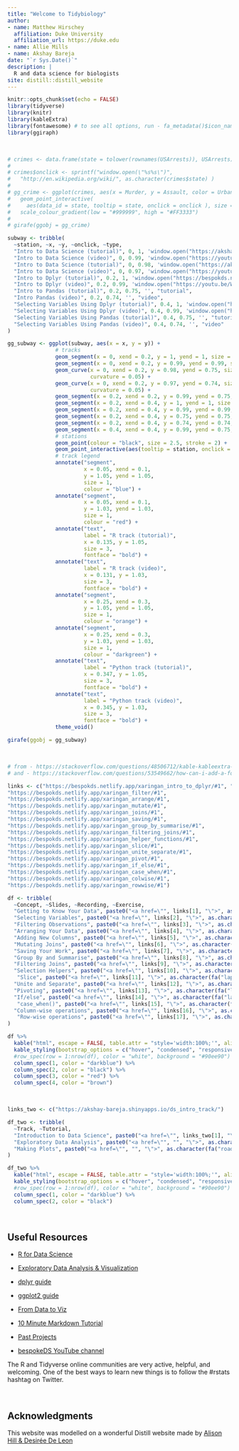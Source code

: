 ```yaml
---
title: "Welcome to Tidybiology"
author:
- name: Matthew Hirschey
  affiliation: Duke University
  affiliation_url: https://duke.edu
- name: Allie Mills
- name: Akshay Bareja
date: "`r Sys.Date()`"
description: |
  R and data science for biologists
site: distill::distill_website
---
```


```r
knitr::opts_chunk$set(echo = FALSE)
library(tidyverse)
library(knitr)
library(kableExtra)
library(fontawesome) # to see all options, run - fa_metadata()$icon_names %>% as_tibble() %>% View()
library(ggiraph)
```

\
```r
# crimes <- data.frame(state = tolower(rownames(USArrests)), USArrests)
# 
# crimes$onclick <- sprintf("window.open(\"%s%s\")",
#   "http://en.wikipedia.org/wiki/", as.character(crimes$state) )
# 
# gg_crime <- ggplot(crimes, aes(x = Murder, y = Assault, color = UrbanPop )) + 
#   geom_point_interactive(
#     aes(data_id = state, tooltip = state, onclick = onclick ), size = 3 ) + 
#   scale_colour_gradient(low = "#999999", high = "#FF3333")
# 
# girafe(ggobj = gg_crime)

subway <- tribble(
  ~station, ~x, ~y, ~onclick, ~type, 
  "Intro to Data Science (tutorial)", 0, 1, 'window.open("https://akshay-bareja.shinyapps.io/ds_intro_track/")', "tutorial",
  "Intro to Data Science (video)", 0, 0.99, 'window.open("https://youtu.be/TnPlET9mk0s")', "video",
  "Intro to Data Science (tutorial)", 0, 0.98, 'window.open("https://akshay-bareja.shinyapps.io/ds_intro_track/")', "tutorial",
  "Intro to Data Science (video)", 0, 0.97, 'window.open("https://youtu.be/TnPlET9mk0s")', "video",
  "Intro to Dplyr (tutorial)", 0.2, 1, 'window.open("https://bespokds.netlify.app/xaringan_intro_to_dplyr/#1")', "tutorial",
  "Intro to Dplyr (video)", 0.2, 0.99, 'window.open("https://youtu.be/W3D-JSPExXo")', "video",
  "Intro to Pandas (tutorial)", 0.2, 0.75, '', "tutorial",
  "Intro Pandas (video)", 0.2, 0.74, '', "video",
  "Selecting Variables Using Dplyr (tutorial)", 0.4, 1, 'window.open("https://bespokds.netlify.app/xaringan_select/#1")', "tutorial",
  "Selecting Variables Using Dplyr (video)", 0.4, 0.99, 'window.open("https://youtu.be/vDgP7J1qMCI")', "video",
  "Selecting Variables Using Pandas (tutorial)", 0.4, 0.75, '', "tutorial",
  "Selecting Variables Using Pandas (video)", 0.4, 0.74, '', "video"
)

gg_subway <- ggplot(subway, aes(x = x, y = y)) +
               # tracks
               geom_segment(x = 0, xend = 0.2, y = 1, yend = 1, size = 5, colour = "blue") +
               geom_segment(x = 0, xend = 0.2, y = 0.99, yend = 0.99, size = 5, colour = "red") +
               geom_curve(x = 0, xend = 0.2, y = 0.98, yend = 0.75, size = 5, colour = "orange",
                          curvature = 0.05) +
               geom_curve(x = 0, xend = 0.2, y = 0.97, yend = 0.74, size = 5, colour = "darkgreen",
                          curvature = 0.05) +
               geom_segment(x = 0.2, xend = 0.2, y = 0.99, yend = 0.75, linetype = 2) +
               geom_segment(x = 0.2, xend = 0.4, y = 1, yend = 1, size = 5, colour = "blue") +
               geom_segment(x = 0.2, xend = 0.4, y = 0.99, yend = 0.99, size = 5, colour = "red") +
               geom_segment(x = 0.2, xend = 0.4, y = 0.75, yend = 0.75, size = 5, colour = "orange") +
               geom_segment(x = 0.2, xend = 0.4, y = 0.74, yend = 0.74, size = 5, colour = "darkgreen") +
               geom_segment(x = 0.4, xend = 0.4, y = 0.99, yend = 0.75, linetype = 2) +
               # stations
               geom_point(colour = "black", size = 2.5, stroke = 2) +
               geom_point_interactive(aes(tooltip = station, onclick = onclick), size = 1.9, colour = "white") +
               # track legend
               annotate("segment",
                        x = 0.05, xend = 0.1,
                        y = 1.05, yend = 1.05,
                        size = 1,
                        colour = "blue") +
               annotate("segment",
                        x = 0.05, xend = 0.1,
                        y = 1.03, yend = 1.03,
                        size = 1,
                        colour = "red") +
               annotate("text", 
                        label = "R track (tutorial)",
                        x = 0.135, y = 1.05,
                        size = 3,
                        fontface = "bold") +
               annotate("text",
                        label = "R track (video)",
                        x = 0.131, y = 1.03,
                        size = 3,
                        fontface = "bold") +
               annotate("segment",
                        x = 0.25, xend = 0.3,
                        y = 1.05, yend = 1.05,
                        size = 1,
                        colour = "orange") +
               annotate("segment",
                        x = 0.25, xend = 0.3,
                        y = 1.03, yend = 1.03,
                        size = 1,
                        colour = "darkgreen") +
               annotate("text", 
                        label = "Python track (tutorial)",
                        x = 0.347, y = 1.05,
                        size = 3,
                        fontface = "bold") +
               annotate("text",
                        label = "Python track (video)",
                        x = 0.345, y = 1.03,
                        size = 3,
                        fontface = "bold") +
               theme_void()

girafe(ggobj = gg_subway)
```

\
```r
# from - https://stackoverflow.com/questions/48506712/kable-kableextra-cells-with-hyperlinks
# and - https://stackoverflow.com/questions/53549662/how-can-i-add-a-fontawesome-icon-to-a-table-in-rmarkdown

links <- c("https://bespokds.netlify.app/xaringan_intro_to_dplyr/#1", "https://bespokds.netlify.app/xaringan_select/#1",
"https://bespokds.netlify.app/xaringan_filter/#1",
"https://bespokds.netlify.app/xaringan_arrange/#1",
"https://bespokds.netlify.app/xaringan_mutate/#1",
"https://bespokds.netlify.app/xaringan_joins/#1",
"https://bespokds.netlify.app/xaringan_saving/#1",
"https://bespokds.netlify.app/xaringan_group_by_summarise/#1",
"https://bespokds.netlify.app/xaringan_filtering_joins/#1",
"https://bespokds.netlify.app/xaringan_helper_functions/#1",
"https://bespokds.netlify.app/xaringan_slice/#1",
"https://bespokds.netlify.app/xaringan_unite_separate/#1",
"https://bespokds.netlify.app/xaringan_pivot/#1",
"https://bespokds.netlify.app/xaringan_if_else/#1",
"https://bespokds.netlify.app/xaringan_case_when/#1",
"https://bespokds.netlify.app/xaringan_colwise/#1",
"https://bespokds.netlify.app/xaringan_rowwise/#1")

df <- tribble(
  ~Concept, ~Slides, ~Recording, ~Exercise,
  "Getting to Know Your Data", paste0("<a href=\"", links[1], "\">", as.character(fa("laptop")), "</a>"), paste0("<a href=\"", "https://youtu.be/W3D-JSPExXo", "\">", as.character(fa("youtube-square")), "</a>"), as.character(fa("clipboard")),
  "Selecting Variables", paste0("<a href=\"", links[2], "\">", as.character(fa("laptop")), "</a>"), paste0("<a href=\"", "https://youtu.be/vDgP7J1qMCI", "\">", as.character(fa("youtube-square")), "</a>"), as.character(fa("clipboard")),
  "Filtering Observations", paste0("<a href=\"", links[3], "\">", as.character(fa("laptop")), "</a>"), paste0("<a href=\"", "https://youtu.be/KWs8VNeWlbE", "\">", as.character(fa("youtube-square")), "</a>"), as.character(fa("clipboard")),
  "Arranging Your Data", paste0("<a href=\"", links[4], "\">", as.character(fa("laptop")), "</a>"), paste0("<a href=\"", "https://youtu.be/BN9-zPuM-2g", "\">", as.character(fa("youtube-square")), "</a>"), as.character(fa("clipboard")),
  "Adding New Columns", paste0("<a href=\"", links[5], "\">", as.character(fa("laptop")), "</a>"), paste0("<a href=\"", "https://youtu.be/stNOP4B1aGE", "\">", as.character(fa("youtube-square")), "</a>"), as.character(fa("clipboard")),
  "Mutating Joins", paste0("<a href=\"", links[6], "\">", as.character(fa("laptop")), "</a>"), paste0("<a href=\"", "https://youtu.be/kLgZYO3tcYA", "\">", as.character(fa("youtube-square")), "</a>"), as.character(fa("clipboard")),
  "Saving Your Work", paste0("<a href=\"", links[7], "\">", as.character(fa("laptop")), "</a>"), paste0("<a href=\"", "https://youtu.be/thw78gmuvM4", "\">", as.character(fa("youtube-square")), "</a>"), as.character(fa("clipboard")),
  "Group By and Summarise", paste0("<a href=\"", links[8], "\">", as.character(fa("laptop")), "</a>"), paste0("<a href=\"", "", "\">", as.character(fa("youtube-square")), "</a>"), as.character(fa("clipboard")),
  "Filtering Joins", paste0("<a href=\"", links[9], "\">", as.character(fa("laptop")), "</a>"), paste0("<a href=\"", "", "\">", as.character(fa("youtube-square")), "</a>"), as.character(fa("clipboard")),
  "Selection Helpers", paste0("<a href=\"", links[10], "\">", as.character(fa("laptop")), "</a>"), paste0("<a href=\"", "", "\">", as.character(fa("youtube-square")), "</a>"), as.character(fa("clipboard")),
   "Slice", paste0("<a href=\"", links[11], "\">", as.character(fa("laptop")), "</a>"), paste0("<a href=\"", "", "\">", as.character(fa("youtube-square")), "</a>"), as.character(fa("clipboard")),
  "Unite and Separate", paste0("<a href=\"", links[12], "\">", as.character(fa("laptop")), "</a>"), paste0("<a href=\"", "", "\">", as.character(fa("youtube-square")), "</a>"), as.character(fa("clipboard")),
  "Pivoting", paste0("<a href=\"", links[13], "\">", as.character(fa("laptop")), "</a>"), paste0("<a href=\"", "", "\">", as.character(fa("youtube-square")), "</a>"), as.character(fa("clipboard")),
  "If/else", paste0("<a href=\"", links[14], "\">", as.character(fa("laptop")), "</a>"), paste0("<a href=\"", "", "\">", as.character(fa("youtube-square")), "</a>"), as.character(fa("clipboard")),
   "case_when()", paste0("<a href=\"", links[15], "\">", as.character(fa("laptop")), "</a>"), paste0("<a href=\"", "", "\">", as.character(fa("youtube-square")), "</a>"), as.character(fa("clipboard")),
  "Column-wise operations", paste0("<a href=\"", links[16], "\">", as.character(fa("laptop")), "</a>"), paste0("<a href=\"", "", "\">", as.character(fa("youtube-square")), "</a>"), as.character(fa("clipboard")),
   "Row-wise operations", paste0("<a href=\"", links[17], "\">", as.character(fa("laptop")), "</a>"), paste0("<a href=\"", "", "\">", as.character(fa("youtube-square")), "</a>"), as.character(fa("clipboard"))
)

df %>%
  kable("html", escape = FALSE, table.attr = "style='width:100%;'", align = 'c') %>%
  kable_styling(bootstrap_options = c("hover", "condensed", "responsive")) %>%
  #row_spec(row = 1:nrow(df), color = "white", background = "#90ee90") %>%# can start at 0 (to include header)
  column_spec(1, color = "darkblue") %>%
  column_spec(2, color = "black") %>%
  column_spec(3, color = "red") %>%
  column_spec(4, color = "brown")
```
\
```r
links_two <- c("https://akshay-bareja.shinyapps.io/ds_intro_track/")

df_two <- tribble(
  ~Track, ~Tutorial, 
  "Introduction to Data Science", paste0("<a href=\"", links_two[1], "\">", as.character(fa("road")), "</a>"),
  "Exploratory Data Analysis", paste0("<a href=\"", "", "\">", as.character(fa("road")), "</a>"),
  "Making Plots", paste0("<a href=\"", "", "\">", as.character(fa("road")), "</a>"),
)

df_two %>%
  kable("html", escape = FALSE, table.attr = "style='width:100%;'", align = 'c') %>%
  kable_styling(bootstrap_options = c("hover", "condensed", "responsive")) %>%
  #row_spec(row = 1:nrow(df), color = "white", background = "#90ee90") %>%# can start at 0 (to include header)
  column_spec(1, color = "darkblue") %>%
  column_spec(2, color = "black") 
```


\

## Useful Resources

+ [R for Data Science](https://r4ds.had.co.nz)

+ [Exploratory Data Analysis & Visualization](https://edav.info/index.html)

+ [dplyr guide](https://dplyr.tidyverse.org)

+ [ggplot2 guide](https://ggplot2.tidyverse.org)

+ [From Data to Viz](https://www.data-to-viz.com)

+ [10 Minute Markdown Tutorial](https://commonmark.org/help/tutorial/)

+ [Past Projects](https://github.com/matthewhirschey/tidybiology-final_project/tree/master/2019_fall)

+ [bespokeDS YouTube channel](https://www.youtube.com/channel/UCstAS6IpgYgZ9Cvcag_YlCQ)


<aside> The R and Tidyverse online communities are very active, helpful, and welcoming. One of the best ways to learn new things is to follow the #rstats hashtag on Twitter. </aside>


\

## Acknowledgments {.appendix}

This website was modelled on a wonderful Distill website made by [Alison Hill & Desirée De Leon](https://github.com/rstudio-education/teaching-in-production/blob/master/index.Rmd)
